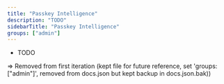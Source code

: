 ```yaml
---
title: "Passkey Intelligence"
description: "TODO"
sidebarTitle: "Passkey Intelligence"
groups: ["admin"]
---
```


- TODO

=> Removed from first iteration (kept file for future reference, set 'groups: ["admin"]', removed from docs.json but kept backup in docs.json.bak))
